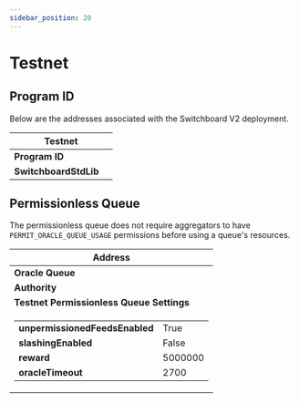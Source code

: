 ```yaml
---
sidebar_position: 20
---
```



# Testnet

## Program ID

Below are the addresses associated with the Switchboard V2 deployment.

<table>
  <thead>
    <tr>
      <th colspan="2">Testnet</th>
    </tr>
  </thead>
  <tbody>
    <tr>
      <td>
        <b>Program ID</b>
      </td>
      <td>
        <PublicKeyButton publicKey="0x271beaa1f36bf8812a778f0df5a7a9f67a757008512096862a128c42923671e2" />
      </td>
    </tr>
    <tr>
      <td>
        <b>SwitchboardStdLib</b>
      </td>
      <td>
        <PublicKeyButton publicKey="0x524c15a935d4c34474cdf2604ee42a6c47591d13c6ffb6b678f6b7eaffba12fe" />
      </td>
    </tr>
  </tbody>
</table>

## Permissionless Queue

The permissionless queue does not require aggregators to have
`PERMIT_ORACLE_QUEUE_USAGE` permissions before using a queue's resources.

<table>
  <thead>
    <tr>
      <th colspan="2">Address</th>
    </tr>
  </thead>
  <tbody>
    <tr>
      <td>
        <b>Oracle Queue</b>
      </td>
      <td>
        <PublicKeyButton publicKey="0xaabd44ddf31bd5ea2971777fc848c33411942d0128976e4e8d787d2d59e8259a" />
      </td>
    </tr>
    <tr>
      <td>
        <b>Authority</b>
      </td>
      <td>
        <PublicKeyButton publicKey="0xc9c8e0d738d7f090144847b38a8283fbe8050923875771b8c315a461721c04a4" />
      </td>
    </tr>
    <tr>
      <td colspan="2">
        <div className="centeredText">
          <b>Testnet Permissionless Queue Settings</b>
        </div>
      </td>
    </tr>
    <tr>
      <td colspan="2">
        <table className="table_no_border">
          <tr>
            <td>
              <b>unpermissionedFeedsEnabled</b>
            </td>
            <td>True</td>
          </tr>
          <tr>
            <td>
              <b>slashingEnabled</b>
            </td>
            <td>False</td>
          </tr>
          <tr>
            <td>
              <b>reward</b>
            </td>
            <td>5000000</td>
          </tr>
          <tr>
            <td>
              <b>oracleTimeout</b>
            </td>
            <td>2700</td>
          </tr>
        </table>
      </td>
    </tr>
  </tbody>
</table>
